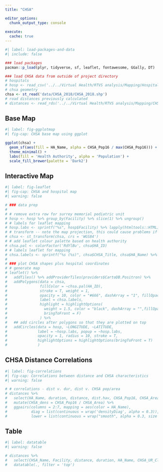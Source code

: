 ```yaml
---
title: "CHSA"

editor_options: 
  chunk_output_type: console
  
execute: 
  cache: true
---
```


```r
#| label: load-packages-and-data
#| include: false

### load packages
pacman::p_load(plyr, tidyverse, sf, leaflet, fontawesome, GGally, DT)

### load CHSA data from outside of project directory
# hospitals
# hosp <- read_csv('../../Virtual Health/RTVS analysis/Mapping/Hospitals/hlbc_emergencyrooms.csv')
# chsa geometry
chsa <- st_read('data/CHSA_2018/CHSA_2018.shp')
# road distances previously calculated
# distances <- read_rds('../../Virtual Health/RTVS analysis/Mapping/CHSA-to-Hosp-distances.RDS')
```

## Base Map

```r
#| label: fig-ggplotmap
#| fig-cap: CHSA base map using ggplot

ggplot(chsa) +
  geom_sf(aes(fill = HA_Name, alpha = CHSA_Pop16 / max(CHSA_Pop16))) +
  theme_minimal() +
  labs(fill = 'Health Authority', alpha = 'Population') +
  scale_fill_brewer(palette = 'Dark2')

```

## Interactive Map

```r
#| label: fig-leaflet
#| fig-cap: CHSA and hospital map
#| warning: false

# ### data prep
# 
# # remove extra row for surrey memorial pediatric unit
# hosp <- hosp %>% group_by(Facility) %>% slice(1) %>% ungroup()
# # labels for leaflet mapping
# hosp.labs <- sprintf("%s", hosp$Facility) %>% lapply(htmltools::HTML)
# # transform -- note the map projection, this could cause problems if not changed
# chsa <- st_transform(chsa, crs = 'WGS84')
# # add leaflet colour palette based on health authority
# chsa.pal <- colorFactor('RdYlBu', chsa$HA_ID)
# # labels leaflet for mapping
# chsa.labels <- sprintf("%s (%s)", chsa$CHSA_Title, chsa$HA_Name) %>% lapply(htmltools::HTML)
# 
# ### plot CHSA shapes plus hospital coordinates
# # generate map
# leaflet() %>%
#   addTiles() %>% addProviderTiles(providers$CartoDB.Positron) %>%
#   addPolygons(data = chsa,
#               fillColor = ~chsa.pal(HA_ID),
#               stroke = T, weight = 1,
#               opacity = 10, color = "#666", dashArray = "1", fillOpacity = 0.1,
#               label = chsa.labels,
#               highlight = highlightOptions(
#                 weight = 1.5, color = "black", dashArray = "",fillOpacity = 0.3,
#                 bringToFront = F)
#               ) %>%
#   ## add circles after polygons so that they are plotted on top
#   addCircles(data = hosp, ~LONGITUDE, ~LATITUDE,
#              label = ~hosp.labs, popup = ~hosp.labs,
#              opacity = 1, radius = 10, stroke = T,
#              highlightOptions = highlightOptions(bringToFront = T)
#              )

```

## CHSA Distance Correlations

```r
#| label: fig-correlations
#| fig-cap: Correlations between distance and CHSA characteristics
#| warning: false

# # correlations - dist v. dur, dist v. CHSA pop/area
# distances %>% 
#   select(HA_Name, duration, distance, dist.hav, CHSA_Pop16, CHSA_Area) %>% 
#   mutate(CHSA_dens = CHSA_Pop16 / CHSA_Area) %>% 
#   ggpairs(columns = 2:7, mapping = aes(color = HA_Name),
#           diag = list(continuous = wrap('densityDiag', alpha = 0.3)),
#           lower = list(continuous = wrap("smooth", alpha = 0.3, size = 0.1, se = F)))

```

## Table

```r
#| label: datatable
#| warning: false

# distances %>% 
#   select(CHSA_Name, Facility, distance, duration, HA_Name, CHSA_UR_Cl) %>% 
#   datatable(., filter = 'top')

```
